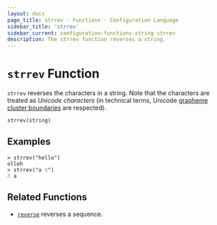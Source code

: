 ```yaml
---
layout: docs
page_title: strrev - Functions - Configuration Language
sidebar_title: 'strrev'
sidebar_current: configuration-functions-string-strrev
description: The strrev function reverses a string.
---
```


# `strrev` Function

`strrev` reverses the characters in a string.
Note that the characters are treated as _Unicode characters_ (in technical terms, Unicode [grapheme cluster boundaries](https://unicode.org/reports/tr29/#Grapheme_Cluster_Boundaries) are respected).

```hcl
strrev(string)
```

## Examples

```text
> strrev("hello")
olleh
> strrev("a ☃")
☃ a
```

## Related Functions

- [`reverse`](../collection/reverse) reverses a sequence.
